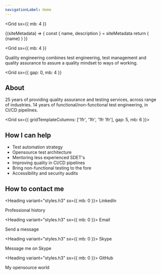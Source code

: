 ```yaml
---
navigationLabel: Home
---
```



<Grid
  sx={{
    mb: 4
  }}
>

<SiteMetaData>
  {(siteMetadata) => {
    const { name, description } = siteMetadata
    return (
      <Fragment>
        <Heading as='h1' variant="styles.h3">{name} <Avatar src="https://raw.githubusercontent.com/jaffamonkey/gatsby-theme-terminal/main/static/images/logo2.png" /></Heading>
      </Fragment>
    )
  }}
</SiteMetaData>
</Grid>

<Grid
  sx={{
    mb: 4
  }}
>
  <Box><Message variant='secondary'>
  Quality engineering combines test engineering, test management and quality assurance to assure a quality mindset to ways of working.
</Message></Box>
</Grid>

<Grid
  sx={{
    gap: 0,
    mb: 4
  }}
>

## About

<Text as="p" >25 years of providing quality assurance and testing services, across range of industries.</Text>
<Text as="p" >14 years of functional/non-functional test engineering, in CI/CD pipelines.</Text>

</Grid>

<Grid  sx={{ gridTemplateColumns: ['1fr', '1fr', '1fr 1fr'], gap: 5, mb: 6 }}>  

<Box>

## How I can help

- Test automation strategy
- Opensource test architecture
- Mentoring less experienced SDET's
- Improving quality in CI/CD pipelines
- Bring non-functional testing to the fore
- Accessibility and security audits

</Box>

<Box>

## How to contact me

<Heading variant="styles.h3" sx={{ mb: 0 }}>
  LinkedIn
</Heading>
<Link href="https://www.linkedin.com/in/jaffamonkey/" variant="styles.a">
  Professional history
</Link>

<Heading variant="styles.h3" sx={{ mb: 0 }}>
  Email
</Heading>
<Link href="mailto:paullittlebury@gmail.com" variant="styles.a">
  Send a message
</Link>

<Heading variant="styles.h3" sx={{ mb: 0 }}>
  Skype
</Heading>
<Link href="skype:jaffamonkey?chat" variant="styles.a">
  Message me on Skype
</Link>

<Heading variant="styles.h3" sx={{ mb: 0 }}>
  GitHub
</Heading>
<Link href="mailto:paullittlebury@gmail.com" variant="styles.a">
  My opensource world
</Link>

</Box>

</Grid>

